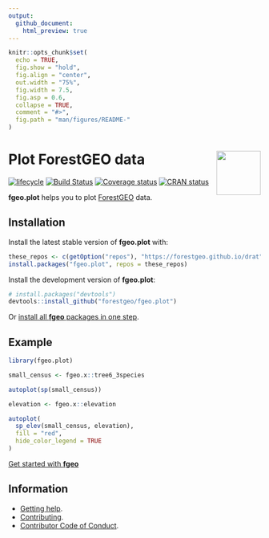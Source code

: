 ```yaml
---
output:
  github_document:
    html_preview: true
---
```


<!-- Don't edit README.md; instead, edit README.Rmd -->

```r
knitr::opts_chunk$set(
  echo = TRUE,
  fig.show = "hold",
  fig.align = "center",
  out.width = "75%",
  fig.width = 7.5, 
  fig.asp = 0.6,
  collapse = TRUE,
  comment = "#>",
  fig.path = "man/figures/README-"
)
```

# <img src="https://i.imgur.com/vTLlhbp.png" align="right" height=88 /> Plot ForestGEO data

[![lifecycle](https://img.shields.io/badge/lifecycle-experimental-orange.svg)](https://www.tidyverse.org/lifecycle/#experimental)
[![Build Status](https://travis-ci.org/forestgeo/fgeo.plot.svg?branch=master)](https://travis-ci.org/forestgeo/fgeo.plot)
[![Coverage status](https://codecov.io/gh/forestgeo/fgeo.plot/branch/master/graph/badge.svg)](https://codecov.io/github/forestgeo/fgeo.plot?branch=master)
[![CRAN status](https://www.r-pkg.org/badges/version/fgeo.plot)](https://cran.r-project.org/package=fgeo.plot)

__fgeo.plot__ helps you to plot [ForestGEO](<http://www.forestgeo.si.edu/>) data.

## Installation

Install the latest stable version of **fgeo.plot** with:

```R
these_repos <- c(getOption("repos"), "https://forestgeo.github.io/drat")
install.packages("fgeo.plot", repos = these_repos)
```

Install the development version of **fgeo.plot**:

```R
# install.packages("devtools")
devtools::install_github("forestgeo/fgeo.plot")
```

Or [install all **fgeo** packages in one step](https://forestgeo.github.io/fgeo/index.html#installation).

## Example

```r
library(fgeo.plot)

small_census <- fgeo.x::tree6_3species

autoplot(sp(small_census))
```

```r
elevation <- fgeo.x::elevation

autoplot(
  sp_elev(small_census, elevation),
  fill = "red", 
  hide_color_legend = TRUE
)
```

[Get started with __fgeo__](https://forestgeo.github.io/fgeo)

## Information

* [Getting help](SUPPORT.md).
* [Contributing](CONTRIBUTING.md).
* [Contributor Code of Conduct](CODE_OF_CONDUCT.md).


